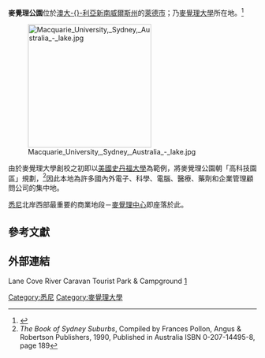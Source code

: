 {{Infobox Australian Place| type = suburb
| name     = 麥覺理公園
| city     = 悉尼
| state    = nsw
| image    = Macquarie Centre.JPG  
| caption  = [[麥覺理中心|麥覺理中心]]
| lga      = [[萊德市|萊德市]]
| postcode = 2113
| est      = 
| pop      = 5,599<ref>[http://www.censusdata.abs.gov.au/ABSNavigation/prenav/LocationSearch?locationLastSearchTerm=Macquarie&locationSearchTerm=Macquarie&newarea=SSC11619&submitbutton=View+QuickStats+%3E&mapdisplay=on&collection=Census&period=2006&areacode=SSC11619&geography=&method=Place+of+Usual+Residence&productlabel=&producttype=QuickStats&topic=&navmapdisplayed=true&javascript=true&breadcrumb=PL&topholder=0&leftholder=0&currentaction=104&action=401&textversion=false&subaction=1 Australian Bureau of Statistics, 2006]</ref>
| area     = 
| propval  = [http://www.domain.com.au/public/SuburbProfile.aspx?searchTerm=Macquarie%20Park&mode=buy#mapanchor $488,000]（2009）
| dir1      = north-west
| location1 = [[雪梨中央商業區|雪梨中央商業區]]{{Coord|-33.77720|151.12412|format=dms|type:city_region:AU-NSW|display=title}}
}}

'''麥覺理公園'''位於[[澳大利亞|澳大-{}-利亞]][[新南威爾斯州|新南威爾斯州]]的[[萊德市|萊德市]]；乃[[麥覺理大學|麥覺理大學]]所在地。<ref>{{Cite web |url=http://www.mq.edu.au/ |title=存档副本 |accessdate=2010-05-29 |archive-date=2009-09-12 |archive-url=https://web.archive.org/web/20090912204644/http://www.international.mq.edu.au/nonenglish/korean/index.html |dead-url=no }}</ref> 

[[Image:Macquarie_University,_Sydney,_Australia_-_lake.jpg|250px]]

由於麥覺理大學創校之初即以[[美國|美國]][[史丹福大學|史丹福大學]]為範例，將麥覺理公園朝「高科技園區」規劃，<ref> ''The Book of Sydney Suburbs'', Compiled by Frances Pollon, Angus & Robertson Publishers, 1990, Published in Australia ISBN 0-207-14495-8, page 189</ref>因此本地為許多國內外電子、科學、電腦、醫療、藥劑和企業管理顧問公司的集中地。

[[悉尼|悉尼]]北岸西部最重要的商業地段－[[麥覺理中心|麥覺理中心]]即座落於此。

==參考文獻==
{{reflist}}
{{Commonscat|Macquarie Park, New South Wales|麥覺理公園}}

==外部連結== 
Lane Cove River Caravan Tourist Park & Campground [https://web.archive.org/web/20090204145442/http://lcrtp.com.au/] 

{{Mapit-AUS-suburbscale|long=151.12412|lat=-33.77720}}

[[Category:悉尼|Category:悉尼]]
[[Category:麥覺理大學|Category:麥覺理大學]]